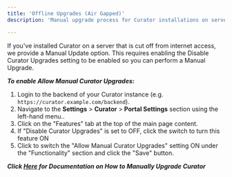 ---
title: 'Offline Upgrades (Air Gapped)'
description: 'Manual upgrade process for Curator installations on servers without internet access.'

---

If you've installed Curator on a server that is cut off from internet access, we provide a Manual Update
option. This requires enabling the Disable Curator Upgrades setting to be enabled so you can perform a Manual
Upgrade.

***To enable Allow Manual Curator Upgrades:***

1. Login to the backend of your Curator instance (e.g. `https://curator.example.com/backend`).
2. Navigate to the **Settings** > **Curator** > **Portal Settings** section using the left-hand menu..
3. Click on the "Features" tab at the top of the main page content.
4. If "Disable Curator Upgrades" is set to OFF, click the switch to turn this feature ON
5. Click to switch the "Allow Manual Curator Upgrades" setting ON under the "Functionality" section and click
the "Save" button.

***Click [Here](https://curator.interworks.com/page/kb/upgrading-migrationupgrading/system-upgrade/1093) for
Documentation on How to Manually Upgrade Curator***
